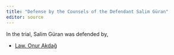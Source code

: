 ```yaml
---
title: "Defense by the Counsels of the Defendant Salim Güran"
editor: source
---
```


In the trial, Salim Güran was defended by,

  * [Law. Onur Akdağ](akdag_onur.qmd)
